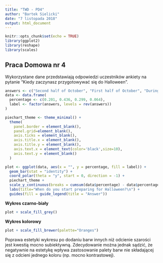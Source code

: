 ```yaml
---
title: "TWD - PD4"
author: "Bartek Sielicki"
date: "7 listopada 2018"
output: html_document
---
```


```r
knitr::opts_chunk$set(echo = TRUE)
library(ggplot2)
library(reshape)
library(scales)
```

## Praca Domowa nr 4

Wykorzystane dane przedstawiają odpowiedzi uczestników ankiety na pytanie "Kiedy zaczynasz przygotowywać się do Halloween".

```r
answers <- c("Second half of October", "First half of October", "During September", "Before september")
data <- data.frame(
  percentage <- c(0.201, 0.436, 0.299, 0.064),
  label <- factor(answers, levels = rev(answers))
)

piechart_theme <- theme_minimal() +
  theme(
    panel.border = element_blank(),
    panel.grid=element_blank(),
    axis.ticks = element_blank(),
    axis.title.x = element_blank(),
    axis.title.y = element_blank(),
    axis.text.x = element_text(color='black',size=10),
    axis.text.y = element_blank()
  )

plot <- ggplot(data, aes(x = "", y = percentage, fill = label)) +
  geom_bar(stat = "identity") +
  coord_polar(theta = "y", start = 0, direction = -1) +
  piechart_theme +
  scale_y_continuous(breaks = cumsum(data$percentage) - data$percentage / 2, labels = percent(data$percentage)) +
  labs(title="When do you start preparing for Halloween?\n") +
  guides(fill = guide_legend(title = "Answer"))
```
 
**Wykres czarno-biały**

```r
plot + scale_fill_grey()
```

**Wykres kolorowy**

```r
plot + scale_fill_brewer(palette="Oranges")
```

Poprawa estetyki wykresu po dodaniu barw innych niż odcienie szarości jest kwestią mocno subiektywną. Zdecydowanie można jednak
sądzić, że negatywnie na estetykę wpływa zastosowanie palety barw nie składającej się z odcieni jednego koloru (np. mocno kontrastowej).